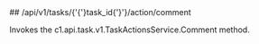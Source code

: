 
<MethodPill method="post" />
## /api/v1/tasks/{'{'}task_id{'}'}/action/comment

Invokes the c1.api.task.v1.TaskActionsService.Comment method.